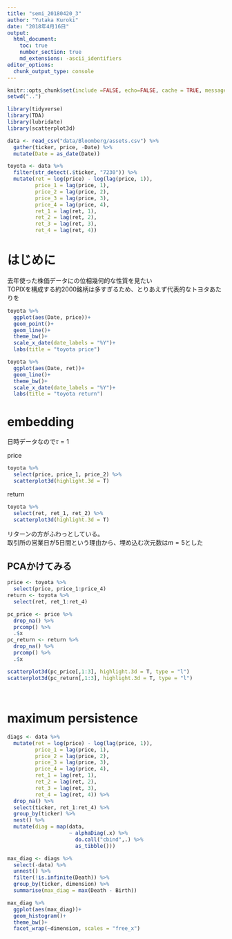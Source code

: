 ```yaml
---
title: "semi_20180420_3"
author: "Yutaka Kuroki"
date: "2018年4月16日"
output: 
  html_document: 
    toc: true
    number_section: true
    md_extensions: -ascii_identifiers
editor_options: 
  chunk_output_type: console
---
```


```r
knitr::opts_chunk$set(include =FALSE, echo=FALSE, cache = TRUE, message = FALSE, warning = F)
setwd("..")
```


```r
library(tidyverse)
library(TDA)
library(lubridate)
library(scatterplot3d)
```

```r
data <- read_csv("data/Bloomberg/assets.csv") %>% 
  gather(ticker, price, -Date) %>% 
  mutate(Date = as_date(Date))
```

```r
toyota <- data %>% 
  filter(str_detect(.$ticker, "7230")) %>% 
  mutate(ret = log(price) - log(lag(price, 1)),
         price_1 = lag(price, 1),
         price_2 = lag(price, 2),
         price_3 = lag(price, 3),
         price_4 = lag(price, 4),
         ret_1 = lag(ret, 1),
         ret_2 = lag(ret, 2),
         ret_3 = lag(ret, 3),
         ret_4 = lag(ret, 4))
```


# はじめに

去年使った株価データにの位相幾何的な性質を見たい    
TOPIXを構成する約2000銘柄は多すぎるため、とりあえず代表的なトヨタあたりを

```r
toyota %>% 
  ggplot(aes(Date, price))+
  geom_point()+
  geom_line()+
  theme_bw()+
  scale_x_date(date_labels = "%Y")+
  labs(title = "toyota price")

toyota %>% 
  ggplot(aes(Date, ret))+
  geom_line()+
  theme_bw()+
  scale_x_date(date_labels = "%Y")+
  labs(title = "toyota return")
```

# embedding

日時データなので$\tau = 1$ 

price
```r
toyota %>% 
  select(price, price_1, price_2) %>% 
  scatterplot3d(highlight.3d = T)
```

return
```r
toyota %>% 
  select(ret, ret_1, ret_2) %>% 
  scatterplot3d(highlight.3d = T)
```

リターンの方がふわっとしている。    
取引所の営業日が5日間という理由から、埋め込む次元数は$m = 5$とした

## PCAかけてみる

```r
price <- toyota %>% 
  select(price, price_1:price_4)
return <- toyota %>% 
  select(ret, ret_1:ret_4)
```

```r
pc_price <- price %>% 
  drop_na() %>% 
  prcomp() %>% 
  .$x 
pc_return <- return %>% 
  drop_na() %>% 
  prcomp() %>% 
  .$x
```

```r
scatterplot3d(pc_price[,1:3], highlight.3d = T, type = "l")
scatterplot3d(pc_return[,1:3], highlight.3d = T, type = "l")
```

## 

```r

```



# maximum persistence

```r
diags <- data %>% 
  mutate(ret = log(price) - log(lag(price, 1)),
         price_1 = lag(price, 1),
         price_2 = lag(price, 2),
         price_3 = lag(price, 3),
         price_4 = lag(price, 4),
         ret_1 = lag(ret, 1),
         ret_2 = lag(ret, 2),
         ret_3 = lag(ret, 3),
         ret_4 = lag(ret, 4)) %>% 
  drop_na() %>% 
  select(ticker, ret_1:ret_4) %>% 
  group_by(ticker) %>% 
  nest() %>% 
  mutate(diag = map(data, 
                    ~ alphaDiag(.x) %>% 
                      do.call("cbind",.) %>% 
                      as_tibble()))
```

```r
max_diag <- diags %>% 
  select(-data) %>% 
  unnest() %>% 
  filter(!is.infinite(Death)) %>% 
  group_by(ticker, dimension) %>% 
  summarise(max_diag = max(Death - Birth))
```

```r
max_diag %>% 
  ggplot(aes(max_diag))+
  geom_histogram()+
  theme_bw()+
  facet_wrap(~dimension, scales = "free_x")
```

